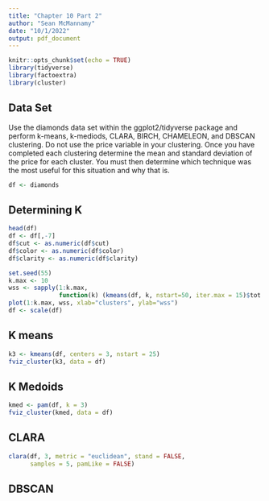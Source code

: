 ```yaml
---
title: "Chapter 10 Part 2"
author: "Sean McMannamy"
date: "10/1/2022"
output: pdf_document
---
```


```r
knitr::opts_chunk$set(echo = TRUE)
library(tidyverse)
library(factoextra)
library(cluster)
```

## Data Set
Use the diamonds data set within the ggplot2/tidyverse package and perform k-means, k-mediods, CLARA, BIRCH, CHAMELEON, and DBSCAN clustering. Do not use the price variable in your clustering. Once you have completed each clustering determine the mean and standard deviation of the price for each cluster. You must then determine which technique was the most useful for this situation and why that is.

```r
df <- diamonds
```

## Determining K

```r
head(df)
df <- df[,-7]
df$cut <- as.numeric(df$cut)
df$color <- as.numeric(df$color)
df$clarity <- as.numeric(df$clarity)

set.seed(55)
k.max <- 10
wss <- sapply(1:k.max,
              function(k) (kmeans(df, k, nstart=50, iter.max = 15)$tot.withinss))
plot(1:k.max, wss, xlab="clusters", ylab="wss")
df <- scale(df)
```

## K means

```r
k3 <- kmeans(df, centers = 3, nstart = 25)
fviz_cluster(k3, data = df)
```

## K Medoids

```r
kmed <- pam(df, k = 3)
fviz_cluster(kmed, data = df)
```

## CLARA

```r
clara(df, 3, metric = "euclidean", stand = FALSE, 
      samples = 5, pamLike = FALSE)
```

## DBSCAN

```r

```
